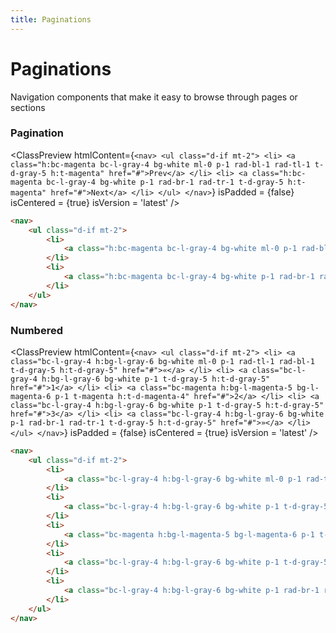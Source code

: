 ```yaml
---
title: Paginations
---
```



# Paginations

Navigation components that make it easy to browse through pages or sections

### Pagination

<ClassPreview
  htmlContent={`
    <nav>
      <ul class="d-if mt-2">
          <li>
              <a class="h:bc-magenta bc-l-gray-4 bg-white ml-0 p-1 rad-bl-1 rad-tl-1 t-d-gray-5 h:t-magenta" href="#">Prev</a>
          </li>
          <li>
              <a class="h:bc-magenta bc-l-gray-4 bg-white p-1 rad-br-1 rad-tr-1 t-d-gray-5 h:t-magenta" href="#">Next</a>
          </li>
      </ul>
    </nav>
  `}
  isPadded = {false}
  isCentered = {true}
  isVersion = 'latest'
/>

```html
<nav>
    <ul class="d-if mt-2">
        <li>
            <a class="h:bc-magenta bc-l-gray-4 bg-white ml-0 p-1 rad-bl-1 rad-tl-1 t-d-gray-5 h:t-magenta" href="#">Prev</a>
        </li>
        <li>
            <a class="h:bc-magenta bc-l-gray-4 bg-white p-1 rad-br-1 rad-tr-1 t-d-gray-5 h:t-magenta" href="#">Next</a>
        </li>
    </ul>
</nav>
```

### Numbered

<ClassPreview
  htmlContent={`
    <nav>
        <ul class="d-if mt-2">
            <li>
                <a class="bc-l-gray-4 h:bg-l-gray-6 bg-white ml-0 p-1 rad-tl-1 rad-bl-1 t-d-gray-5 h:t-d-gray-5" href="#">«</a>
            </li>
            <li>
                <a class="bc-l-gray-4 h:bg-l-gray-6 bg-white p-1 t-d-gray-5 h:t-d-gray-5" href="#">1</a>
            </li>
            <li>
                <a class="bc-magenta h:bg-l-magenta-5 bg-l-magenta-6 p-1 t-magenta h:t-d-magenta-4" href="#">2</a>
            </li>
            <li>
                <a class="bc-l-gray-4 h:bg-l-gray-6 bg-white p-1 t-d-gray-5 h:t-d-gray-5" href="#">3</a>
            </li>
            <li>
                <a class="bc-l-gray-4 h:bg-l-gray-6 bg-white p-1 rad-br-1 rad-tr-1 t-d-gray-5 h:t-d-gray-5" href="#">»</a>
            </li>
        </ul>
    </nav>
  `}
  isPadded = {false}
  isCentered = {true}
  isVersion = 'latest'
/>

```html
<nav>
    <ul class="d-if mt-2">
        <li>
            <a class="bc-l-gray-4 h:bg-l-gray-6 bg-white ml-0 p-1 rad-tl-1 rad-bl-1 t-d-gray-5 h:t-d-gray-5" href="#">«</a>
        </li>
        <li>
            <a class="bc-l-gray-4 h:bg-l-gray-6 bg-white p-1 t-d-gray-5 h:t-d-gray-5" href="#">1</a>
        </li>
        <li>
            <a class="bc-magenta h:bg-l-magenta-5 bg-l-magenta-6 p-1 t-magenta h:t-d-magenta-4" href="#">2</a>
        </li>
        <li>
            <a class="bc-l-gray-4 h:bg-l-gray-6 bg-white p-1 t-d-gray-5 h:t-d-gray-5" href="#">3</a>
        </li>
        <li>
            <a class="bc-l-gray-4 h:bg-l-gray-6 bg-white p-1 rad-br-1 rad-tr-1 t-d-gray-5 h:t-d-gray-5" href="#">»</a>
        </li>
    </ul>
</nav>
```